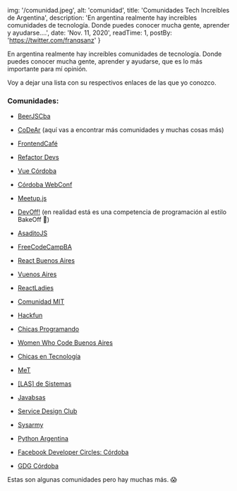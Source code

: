 
  img: '/comunidad.jpeg',
  alt: 'comunidad',
  title: 'Comunidades Tech Increíbles de Argentina',
  description: 'En argentina realmente hay increíbles comunidades de tecnología. Donde puedes conocer mucha gente, aprender y ayudarse....',
  date: 'Nov. 11, 2020',
  readTime: 1,
  postBy: 'https://twitter.com/franqsanz'
}


En argentina realmente hay increíbles comunidades de tecnología. Donde puedes conocer mucha gente, aprender y ayudarse, que es lo más importante para mí opinión.

Voy a dejar una lista con su respectivos enlaces de las que yo conozco.

### Comunidades:
* [BeerJSCba](https://beerjscba.com/)

* [CoDeAr](https://codear.org/) (aquí vas a encontrar más comunidades y muchas cosas más)

* [FrontendCafé](https://frontend.cafe/)

* [Refactor Devs](https://twitter.com/refactordevs)

* [Vue Córdoba](https://twitter.com/vuecba)

* [Córdoba WebConf](https://webconf.tech/)

* [Meetup.js](https://meetupjs.com.ar/)

* [DevOff!](https://twitter.com/devoffarg) (en realidad está es una competencia de programación al estilo BakeOff 👀)

* [AsaditoJS](https://twitter.com/asaditojs)

* [FreeCodeCampBA](https://freecodecampba.org/)

* [React Buenos Aires](https://twitter.com/react_ba)

* [Vuenos Aires](https://twitter.com/vuenos_aires)

* [ReactLadies](https://twitter.com/reactladiescba)

* [Comunidad MIT](https://comit.ar/)

* [Hackfun](https://hackfunrosario.com/)

* [Chicas Programando](https://twitter.com/chicasprogar)

* [Women Who Code Buenos Aires](https://twitter.com/wwcodeba)

* [Chicas en Tecnología](https://twitter.com/chicasentec)

* [MeT](https://twitter.com/comunidadmet)

* [[LAS] de Sistemas](https://lasdesistemas.org/)

* [Javabsas](https://twitter.com/javabsas)

* [Service Design Club](https://twitter.com/servicedsgnclub)

* [Sysarmy](https://twitter.com/sysarmy)

* [Python Argentina](https://python.org.ar/)

* [Facebook Developer Circles: Córdoba](https://twitter.com/devccordoba)

* [GDG Córdoba](https://twitter.com/GDGCordobaARG)

Estas son algunas comunidades pero hay muchas más. 😱